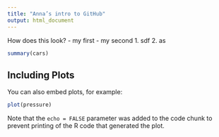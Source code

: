---
title: "Anna’s intro to GitHub"
output: html_document
---

How does this look? 
- my first
- my second
1. sdf
2. as

```{r cars}
summary(cars)
```

## Including Plots

You can also embed plots, for example:

```{r pressure, echo=FALSE}
plot(pressure)
```

Note that the `echo = FALSE` parameter was added to the code chunk to prevent printing of the R code that generated the plot.
